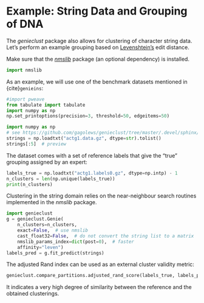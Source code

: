 # Example: String Data and Grouping of DNA

The *genieclust* package also allows for clustering of character string
data. Let's perform an example grouping based on
[Levenshtein's](https://en.wikipedia.org/wiki/Levenshtein_distance) edit distance.

::::{important}
Make sure that the [*nmslib*](https://github.com/nmslib/nmslib) package
(an optional dependency) is installed.

```python
import nmslib
```
::::


As an example, we will use one of the benchmark datasets mentioned
in {cite}`genieins`:



```python
#import pweave
from tabulate import tabulate
import numpy as np
np.set_printoptions(precision=3, threshold=50, edgeitems=50)
```



```python
import numpy as np
# see https://github.com/gagolews/genieclust/tree/master/.devel/sphinx/weave/
strings = np.loadtxt("actg1.data.gz", dtype=str).tolist()
strings[:5]  # preview
```

The dataset comes with a set of reference labels that give the "true" grouping
assigned by an expert:

```python
labels_true = np.loadtxt("actg1.labels0.gz", dtype=np.intp) - 1
n_clusters = len(np.unique(labels_true))
print(n_clusters)
```


Clustering in the string domain relies on the
near-neighbour search routines implemented in the *nmslib* package.

```python
import genieclust
g = genieclust.Genie(
    n_clusters=n_clusters,
    exact=False,  # use nmslib
    cast_float32=False,  # do not convert the string list to a matrix
    nmslib_params_index=dict(post=0),  # faster
    affinity="leven")
labels_pred = g.fit_predict(strings)
```


The adjusted Rand index can be used as an external cluster validity metric:

```python
genieclust.compare_partitions.adjusted_rand_score(labels_true, labels_pred)
```

It indicates a very high degree of similarity between the reference
and the obtained clusterings.
